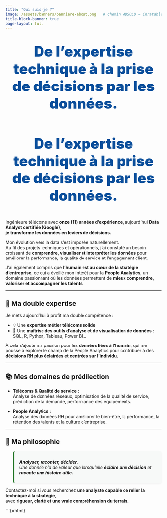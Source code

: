 ```yaml
---
title: "Qui suis-je ?"
image: /assets/banners/banniere-about.png   # chemin ABSOLU = inratable
title-block-banner: true
page-layout: full
---
```


<div class="slogan">
  <span>De l’expertise technique à la prise de décisions par les données.</span>
</div>


<div class="slogan">
  <span>De l’expertise technique à la prise de décisions par les données.</span>
</div>

Ingénieure télécoms avec **onze (11) années d'expérience**, aujourd’hui **Data Analyst certifiée (Google)**,  
**je transforme les données en leviers de décisions.**

Mon évolution vers la data s’est imposée naturellement.  
Au fil des projets techniques et opérationnels, j’ai constaté un besoin croissant de **comprendre, visualiser et interpréter les données** pour améliorer la performance, la qualité de service et l’engagement client.

J’ai également compris que **l’humain est au cœur de la stratégie d’entreprise**, ce qui a éveillé mon intérêt pour la **People Analytics**, un domaine passionnant où les données permettent de **mieux comprendre, valoriser et accompagner les talents.**

---

## 🎯 Ma double expertise

Je mets aujourd’hui à profit ma double compétence :

- 💡 Une **expertise métier télécoms solide**
- 🧩 Une **maîtrise des outils d’analyse et de visualisation de données** : SQL, R, Python, Tableau, Power BI…

À cela s’ajoute ma passion pour les **données liées à l’humain**, qui me pousse à explorer le champ de la People Analytics pour contribuer à des **décisions RH plus éclairées et centrées sur l’individu.**

---

## 📚 Mes domaines de prédilection

- **Télécoms & Qualité de service :**  
  Analyse de données réseaux, optimisation de la qualité de service, prédiction de la demande, performance des équipements.

- **People Analytics :**  
  Analyse des données RH pour améliorer le bien-être, la performance, la rétention des talents et la culture d’entreprise.

---

## 💬 Ma philosophie

> **Analyser, raconter, décider.**  
> Une donnée n’a de valeur que lorsqu’elle **éclaire une décision** et **raconte une histoire utile.**

Contactez-moi si vous recherchez **une analyste capable de relier la technique à la stratégie**,  
avec **rigueur, clarté et une vraie compréhension du terrain.**

<!-- ====== STYLES LOCAUX ====== -->
```{=html}
<style>
/* Hauteur + cadrage de la bannière d'en-tête */
.quarto-title-block .quarto-title-banner{
  height: 340px;                /* ajuste 280–380px si besoin */
  background-size: cover;
  background-position: center center;  /* ex: center 40% pour remonter le cadrage */
  position: relative;
}

/* Slogan sous la bannière : très grand, gras, bleu */
.slogan{
  margin: 16px auto 26px auto;
  max-width: 1100px;
  padding: 10px 16px;
  text-align: center;
}
.slogan span{
  display: inline-block;
  font-weight: 800;
  color: #0A4E9B;               /* bleu soutenu */
  /* très grand mais responsive */
  font-size: clamp(1.6rem, 3.2vw + 0.6rem, 3.0rem);
  letter-spacing: .2px;
}

/* Mobile : bannière un peu plus basse + slogan lisible */
@media (max-width: 600px){
  .quarto-title-block .quarto-title-banner{ height: 240px; }
  .slogan span{ font-size: clamp(1.4rem, 5vw + .2rem, 2.2rem); }
}

/* Blockquote propre */
blockquote{
  border-left: 4px solid #2E7D32;
  background: #f7f9f8;
  padding: .8rem 1rem;
  border-radius: 6px;
  font-style: italic;
  color: #1b1b1b;
  box-shadow: 0 2px 6px rgba(0,0,0,0.05);
}
</style>

<style>
/* Bannière : hauteur + cadrage */
.quarto-title-block .quarto-title-banner{
  height: 340px;
  background-size: cover;
  background-position: center center;
  position: relative;
}

/* Slogan : très grand, gras, bleu */
.slogan{
  margin: 16px auto 26px;
  max-width: 1100px;
  text-align: center;
}
.slogan span{
  display: inline-block;
  font-weight: 900;
  color: #0A4E9B; /* bleu soutenu */
  font-size: clamp(2.0rem, 3.8vw + 0.6rem, 3.2rem); /* très grand mais responsive */
  letter-spacing: .2px;
}

/* Mobile */
@media (max-width: 600px){
  .quarto-title-block .quarto-title-banner{ height: 240px; }
  .slogan span{ font-size: clamp(1.6rem, 5vw + .2rem, 2.2rem); }
}
</style>
